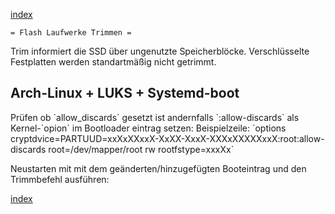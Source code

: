 [[index]]
 = Flash Laufwerke Trimmen =
Trim informiert die SSD über ungenutzte Speicherblöcke.
Verschlüsselte Festplatten werden standartmäßig nicht getrimmt.

== Arch-Linux + LUKS + Systemd-boot ==
Prüfen ob `allow_discards` gesetzt ist
{{{class="brush: bash"
sudo dmsetup table | grep crypt
}}}
andernfalls `:allow-discards` als Kernel-`opion` im Bootloader eintrag setzen:
{{{class="brush: bash"
sudo nvim /boot/loader/entries/*.conf
}}}
Beispielzeile:
`options cryptdvice=PARTUUD=xxXxXXxxX-XxXX-XxxX-XXXxXXXXXxxX:root:allow-discards root=/dev/mapper/root rw rootfstype=xxxXx`

Neustarten mit mit dem geänderten/hinzugefügten Booteintrag und den Trimmbefehl ausführen:

{{{class="brush: bash"
sudo fstrim -av
}}}

[[index]]
